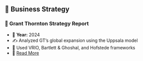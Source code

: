 

## 🧭 Business Strategy

### 📌 Grant Thornton Strategy Report
- 📅 **Year:** 2024  
- ✍️ Analyzed GT’s global expansion using the Uppsala model  
- 🧠 Used VRIO, Bartlett & Ghoshal, and Hofstede frameworks  
- 🔗 [Read More](../projects/grant-thornton.pdf)